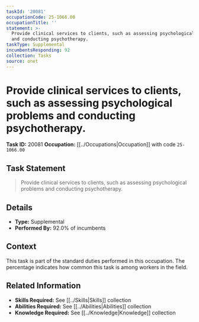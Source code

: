```yaml
---
taskId: '20081'
occupationCode: 25-1066.00
occupationTitle: ''
statement: >-
  Provide clinical services to clients, such as assessing psychological problems
  and conducting psychotherapy.
taskType: Supplemental
incumbentsResponding: 92
collection: Tasks
source: onet
---
```

# Provide clinical services to clients, such as assessing psychological problems and conducting psychotherapy.

**Task ID:** 20081
**Occupation:** [[../Occupations|Occupation]] with code `25-1066.00`

## Task Statement

> Provide clinical services to clients, such as assessing psychological problems and conducting psychotherapy.

## Details

- **Type:** Supplemental
- **Performed By:** 92.0% of incumbents

## Context

This task is part of the standard duties performed in this occupation. The percentage indicates how common this task is among workers in the field.

## Related Information

- **Skills Required:** See [[../Skills|Skills]] collection
- **Abilities Required:** See [[../Abilities|Abilities]] collection
- **Knowledge Required:** See [[../Knowledge|Knowledge]] collection
